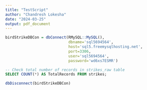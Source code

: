 ```yaml
---
title: "TestScript"
author: "Chandresh Lokesha"
date: "2024-03-25"
output: pdf_document
---
```


```r
birdStrikeDBCon = dbConnect(RMySQL::MySQL(),
                            dbname='sql5694564',
                            host='sql5.freemysqlhosting.net',
                            port=3306,
                            user='sql5694564',
                            password='wd6xs7ESMR')
```

```sql
-- Check total number of records in strikes_raw table
SELECT COUNT(*) AS TotalRecords FROM strikes;
```

```r
dbDisconnect(birdStrikeDBCon)
```